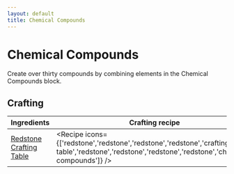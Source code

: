 ```yaml
---
layout: default
title: Chemical Compounds
---
```



Chemical Compounds
===================

Create over thirty compounds by combining elements in the Chemical Compounds block.

## Crafting

| Ingredients | Crafting recipe |
| ----------- | --------------- |
| [Redstone](https://minecraft.wiki/w/Redstone)<br/>[Crafting Table](https://minecraft.wiki/w/Crafting_Table) | <Recipe icons={['redstone','redstone','redstone','redstone','crafting-table','redstone','redstone','redstone','redstone','chemical-compounds']} /> |

